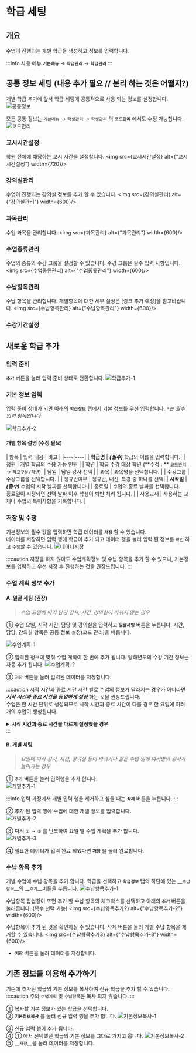 


# 학급 세팅

## 개요
수업이 진행되는 개별 학급을 생성하고 정보를 입력합니다.

:::info 사용 메뉴
**`기본메뉴`** → **`학급관리`** → **`학급관리`**
:::

## 공통 정보 세팅 (내용 추가 필요 // 분리 하는 것은 어떨지?)

개별 학급 추가에 앞서 학급 세팅에 공통적으로 사용 되는 정보를 설정합니다.
![공통정보](./img/02-학급세팅/공통정보세팅메뉴.png)

모든 공통 정보는 `기본메뉴` → `학생관리` → `학생관리` 의 **`코드관리`** 에서도 수정 가능합니다.
![코드관리](./img/02-학급세팅/코드관리.png)

### 교시시간설정
학원 전체에 해당하는 교시 시간을 설정합니다.
<img src={교시시간설정} alt={"교시시간설정"} width={720}/>

### 강의실관리
수업이 진행되는 강의실 정보를 추가 할 수 있습니다.
<img src={강의실관리} alt={"강의실관리"} width={600}/>

### 과목관리
수업 과목을 관리합니다.
<img src={과목관리} alt={"과목관리"} width={600}/>

### 수업종류관리
수업의 종류와 수강 그룹을 설정할 수 있습니다. 수강 그룹은 필수 입력 사항입니다.
<img src={수업종류관리} alt={"수업종류관리"} width={600}/>

### 수납항목관리
수납 항목을 관리합니다. 개별항목에 대한 세부 설정은 [링크 추가 예정]을 참고바랍니다.
<img src={수납항목관리} alt={"수납항목관리"} width={600}/>

### 수강기간설정


## 새로운 학급 추가

### 입력 준비

**`추가`** 버튼을 눌러 입력 준비 상태로 전환합니다.
![학급추가-1](./img/02-학급세팅/학급추가-1.png)

### 기본 정보 입력

입력 준비 상태가 되면 아래의 **`학급정보`** 탭에서 기본 정보를 우선 입력합니다.
_`*`는 필수 입력 항목입니다_


![학급추가-2](./img/02-학급세팅/학급추가-2.png)

#### 개별 항목 설명 (수정 필요)

| 항목 | 입력 내용 | 비고 |
|----|----|
| __학급명__ | ___(필수)___ 학급의 이름을 입력합니다.|
| 정원 | 개별 학급의 수용 가능 인원 |
| 학년 | 학급 수강 대상 학년 (**수정 : ** `코드관리` → `학교구분/학년`)|
| 담임 | 담임 강사 선택 |
| 과목 | 과목명을 선택합니다. |
| 수강그룹 | 수강그룹을 선택합니다. |
| 정규반여부 | 정규반, 내신, 특강 중 하나를 선택|
| __시작일__ | ___(필수)___ 수업의 시작 날짜를 선택합니다.|
| 종료일 | 수업의 종료 날짜를 선택합니다.<br/>종료일이 지정되면 선택 날짜 이후 학생이 퇴반 처리 됩니다. |
| 사용교재 | 사용하는 교재나 수업의 특이사항을 기록합니다. |

### 저장 및 수정
기본정보의 필수 값을 입력하면 학급 데이터를 __`저장`__ 할 수 있습니다.<br/>
데이터를 저장하면 입력 행에 학급이 추가 되고 데이터 행을 눌러 입력 된 정보를 `확인` 하고 `수정`할 수 있습니다.
![데이터저장](./img/02-학급세팅/데이터저장.png)

:::caution
저장을 하지 않아도 수업계획정보 및 수납 항목을 추가 할 수 있으나, 기본정보를 입력하고 우선 저장 후 진행하는 것을 권장드립니다.
:::

### 수업 계획 정보 추가
#### A. 일괄 세팅 (권장)
> _수업 요일에 따라 담당 강사, 시간, 강의실이 바뀌지 않는 경우_

① 수업 요일, 시작 시간, 담당 및 강의실을 입력하고 **`일괄세팅`** 버튼을 누릅니다. 시간, 담당, 강의실 항목은 공통 정보 설정(코드 관리)을 따릅니다.

![수업계획-1](./img/02-학급세팅/수업계획-1.png)

② 입력된 정보에 맞춰 수업 계획이 한 번에 추가 됩니다. 당해년도의 수강 기간 정보는 자동 추가 됩니다.
![수업계획-2](./img/02-학급세팅/수업계획-2.png)

③ `저장` 버튼을 눌러 입력된 데이터를 저장합니다.

:::caution 시작 시간과 종료 시간
시간 별로 수업의 정보가 달라지는 경우가 아니라면 ___시작 시간과 종료 시간을 동일하게 설정___ 하는 것을 권장드립니다.<br/>
수업은 한 시간 단위로 생성되므로 시작 시간과 종료 시간이 다를 경우 한 요일에 여러 개의 수업이 생성됩니다.

<details>
  <summary><b>시작 시간과 종료 시간을 다르게 설정했을 경우</b></summary>
  <div>
    <img src={개별추가4} alt="시작 종료 다르게"/>
  </div>
</details>
:::

#### B. 개별 세팅
> _요일에 따라 강사, 시간, 강의실 등이 바뀌거나 같은 수업 일에 여러명의 강사가 들어가는 경우_<br/>

① `추가` 버튼을 눌러 입력행을 추가 합니다.<br/>
![개별추가-1](./img/02-학급세팅/개별추가-1.png)

:::info
입력 과정에서 개별 입력 행을 제거하고 싶을 때는 __`삭제`__ 버튼을 누릅니다.
:::
<br/>

② 추가 된 입력 행에 수업에 대한 개별 정보를 입력합니다.<br/>
![개별추가-2](./img/02-학급세팅/개별추가-2.png)

③ 다시 `① → ②` 를 반복하여 요일 별 수업 게획을 추가 합니다.<br/>
![개별추가-3](./img/02-학급세팅/개별추가-3.png)

④ 필요한 데이터가 입력 완료 되었다면 **`저장`** 을 눌러 완료합니다.


### 수납 항목 추가
개별 수업에 수납 항목을 추가 합니다.
학급을 선택하고 __`학급정보`__ 탭의 하단에 있는 __`수납항목`__의 __`추가`__버튼을 누릅니다.
![수납항목추가-1](./img/02-학급세팅/수납항목추가-1.png)

수납항목 팝업창이 뜨면 추가 할 수납 항목의 체크박스를 선택하고 아래의 __`추가`__ 버튼을 눌러줍니다. (복수 선택 가능)
<img src={수납항목추가2} alt={"수납항목추가-2"} width={600}/>

수납항목이 추가 된 것을 확인하실 수 있습니다. 삭제 버튼을 눌러 개별 수납 항목을 제거할 수 있습니다.
<img src={수납항목추가3} alt={"수납항목추가-3"} width={600}/>

- __`저장`__ 버튼을 눌러 데이터를 저장합니다.


## 기존 정보를 이용해 추가하기
기존에 추가된 학급의 기본 정보를 복사하여 신규 학급을 추가 할 수 있습니다.
:::caution 주의
`수업계획` 및 `수납항목`은 복사 되지 않습니다.
:::

① 복사할 기본 정보가 있는 학급을 선택합니다. <br/>
② __`기본정보복사`__ 를 눌러 신규 입력 행을 추가 합니다.
![기본정보복사-1](./img/02-학급세팅/기본정보복사-1.png)

③ 신규 입력 행이 추가 됩니다. <br/>
④ ① 에서 선택했던 학급의 기본 정보를 그대로 가지고 옵니다.
![기본정보복사-2](./img/02-학급세팅/기본정보복사-2.png)
⑤ __`저장`__을 눌러 데이터를 저장합니다.
